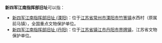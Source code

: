 '''新四军江南指挥部旧址'''可以指：
*[[新四军江南指挥部旧址_(溧阳)|新四军江南指挥部旧址 (溧阳)]]：位于[[江苏省|江苏省]][[常州市|常州市]][[溧阳市|溧阳市]][[竹箦镇|竹箦镇]]水西村（原属前马镇），全国重点文物保护单位。
*[[新四军江南指挥部旧址_(丹阳)|新四军江南指挥部旧址 (丹阳)]]：位于[[江苏省|江苏省]][[镇江市|镇江市]][[丹阳市|丹阳市]][[界牌镇|界牌镇]]，江苏省文物保护单位。
{{disambig|Cat=八字以上建築物消歧義}}